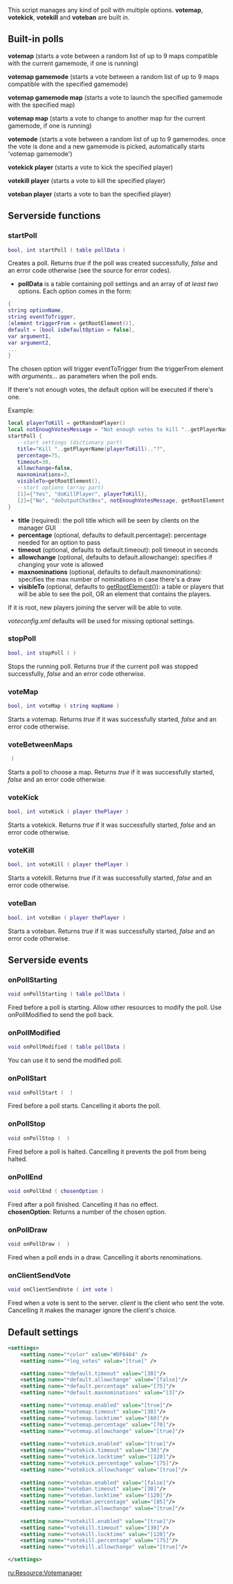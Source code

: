 {{Resource page}}

This script manages any kind of poll with multiple options. '''votemap''', '''votekick''', '''votekill''' and '''voteban''' are built in.
==Built-in polls==

'''votemap''' (starts a vote between a random list of up to 9 maps compatible with the current gamemode, if one is running)

'''votemap gamemode''' (starts a vote between a random list of up to 9 maps compatible with the specified gamemode)

'''votemap gamemode map''' (starts a vote to launch the specified gamemode with the specified map)

'''votemap map''' (starts a vote to change to another map for the current gamemode, if one is running)

'''votemode''' (starts a vote between a random list of up to 9 gamemodes. once the vote is done and a new gamemode is picked, automatically starts 'votemap gamemode')

'''votekick player''' (starts a vote to kick the specified player)

'''votekill player''' (starts a vote to kill the specified player)

'''voteban player''' (starts a vote to ban the specified player)

==Serverside functions==
===startPoll===
<syntaxhighlight lang="lua">bool, int startPoll ( table pollData )</syntaxhighlight>
Creates a poll. Returns ''true'' if the poll was created successfully, ''false'' and an error code otherwise (see the source for error codes).

* '''pollData''' is a table containing poll settings and an array of ''at least two'' options. Each option comes in the form:
<syntaxhighlight lang="lua">
{
string optionName,
string eventToTrigger,
[element triggerFrom = getRootElement()],
default = [bool isDefaultOption = false],
var argument1,
var argument2,
...
}
</syntaxhighlight>
The chosen option will trigger eventToTrigger from the triggerFrom element with ''arguments...'' as parameters when the poll ends.

If there's not enough votes, the default option will be executed if there's one.

Example:
<syntaxhighlight lang="lua">
local playerToKill = getRandomPlayer()
local notEnoughVotesMessage = "Not enough votes to kill "..getPlayerName(playerToKill).."."
startPoll {
   --start settings (dictionary part)
   title="Kill "..getPlayerName(playerToKill).."?",
   percentage=75,
   timeout=30,
   allowchange=false,
   maxnominations=3,
   visibleTo=getRootElement(),
   --start options (array part)
   [1]={"Yes", "doKillPlayer", playerToKill},
   [2]={"No", "doOutputChatBox", notEnoughVotesMessage, getRootElement(), vR, vG, vB; default=true},
}
</syntaxhighlight>
*'''title''' (required): the poll title which will be seen by clients on the manager GUI
*'''percentage''' (optional, defaults to default.percentage): percentage needed for an option to pass
*'''timeout''' (optional, defaults to default.timeout): poll timeout in seconds
*'''allowchange''' (optional, defaults to default.allowchange): specifies if changing your vote is allowed
*'''maxnominations''' (optional, defaults to default.maxnominations): specifies the max number of nominations in case there's a draw
*'''visibleTo''' (optional, defaults to [[/getRootElement.md|getRootElement]]()): a table or players that will be able to see the poll, OR an element that contains the players.
If it is root, new players joining the server will be able to vote.

''voteconfig.xml'' defaults will be used for missing optional settings.

===stopPoll===
<syntaxhighlight lang="lua">bool, int stopPoll ( )</syntaxhighlight>
Stops the running poll. Returns ''true'' if the current poll was stopped successfully, ''false'' and an error code otherwise.

===voteMap===
<syntaxhighlight lang="lua">bool, int voteMap ( string mapName )</syntaxhighlight>
Starts a votemap. Returns ''true'' if it was successfully started, ''false'' and an error code otherwise.

===voteBetweenMaps===
<syntaxhighlight lang="lua"> )</syntaxhighlight>
Starts a poll to choose a map. Returns ''true'' if it was successfully started, ''false'' and an error code otherwise.

===voteKick===
<syntaxhighlight lang="lua">bool, int voteKick ( player thePlayer )</syntaxhighlight>
Starts a votekick. Returns ''true'' if it was successfully started, ''false'' and an error code otherwise.

===voteKill===
<syntaxhighlight lang="lua">bool, int voteKill ( player thePlayer )</syntaxhighlight>
Starts a votekill. Returns ''true'' if it was successfully started, ''false'' and an error code otherwise.

===voteBan===
<syntaxhighlight lang="lua">bool, int voteBan ( player thePlayer )</syntaxhighlight>
Starts a voteban. Returns ''true'' if it was successfully started, ''false'' and an error code otherwise.

==Serverside events==
===onPollStarting===
<syntaxhighlight lang="lua">void onPollStarting ( table pollData )</syntaxhighlight>
Fired before a poll is starting. Allow other resources to modify the poll. Use onPollModified to send the poll back.

===onPollModified===
<syntaxhighlight lang="lua">void onPollModified ( table pollData )</syntaxhighlight>
You can use it to send the modified poll.

===onPollStart===
<syntaxhighlight lang="lua">void onPollStart (  )</syntaxhighlight>
Fired before a poll starts. Cancelling it aborts the poll.

===onPollStop===
<syntaxhighlight lang="lua">void onPollStop (  )</syntaxhighlight>
Fired before a poll is halted. Cancelling it prevents the poll from being halted.

===onPollEnd===
<syntaxhighlight lang="lua">void onPollEnd ( chosenOption )</syntaxhighlight>
Fired after a poll finished. Cancelling it has no effect.<br />
'''chosenOption''': Returns a number of the chosen option.

===onPollDraw===
<syntaxhighlight lang="lua">void onPollDraw (  )</syntaxhighlight>
Fired when a poll ends in a draw. Cancelling it aborts renominations.

===onClientSendVote===
<syntaxhighlight lang="lua">void onClientSendVote ( int vote )</syntaxhighlight>
Fired when a vote is sent to the server. ''client'' is the client who sent the vote. Cancelling it makes the manager ignore the client's choice.

==Default settings==
<syntaxhighlight lang="xml">
<settings>
	<setting name="*color" value="#DF6464" />
	<setting name="*log_votes" value="[true]" />

	<setting name="*default.timeout" value="[30]"/>
	<setting name="*default.allowchange" value="[false]"/>
	<setting name="*default.percentage" value="[75]"/>
	<setting name="*default.maxnominations" value="[3]"/>

	<setting name="*votemap.enabled" value="[true]"/>
	<setting name="*votemap.timeout" value="[30]"/>
	<setting name="*votemap.locktime" value="[60]"/>
	<setting name="*votemap.percentage" value="[70]"/>
	<setting name="*votemap.allowchange" value="[true]"/>
	
	<setting name="*votekick.enabled" value="[true]"/>
	<setting name="*votekick.timeout" value="[30]"/>
	<setting name="*votekick.locktime" value="[120]"/>
	<setting name="*votekick.percentage" value="[75]"/>
	<setting name="*votekick.allowchange" value="[true]"/>
	
	<setting name="*voteban.enabled" value="[false]"/>
	<setting name="*voteban.timeout" value="[30]"/>
	<setting name="*voteban.locktime" value="[120]"/>
	<setting name="*voteban.percentage" value="[85]"/>
	<setting name="*voteban.allowchange" value="[true]"/>
	
	<setting name="*votekill.enabled" value="[true]"/>
	<setting name="*votekill.timeout" value="[30]"/>
	<setting name="*votekill.locktime" value="[120]"/>
	<setting name="*votekill.percentage" value="[75]"/>
	<setting name="*votekill.allowchange" value="[true]"/>

</settings>
</syntaxhighlight>

[[/ru:Resource:Votemanager.md|ru:Resource:Votemanager]]